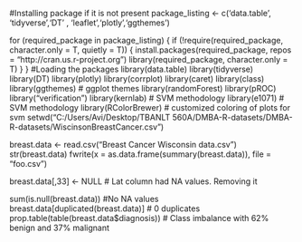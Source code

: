#Installing package if it is not present
package_listing <- c('data.table', 'tidyverse','DT' , 'leaflet','plotly','ggthemes')

for (required_package in package_listing) {
  if (!require(required_package, character.only = T, quietly = T)) {
    install.packages(required_package, repos = "http://cran.us.r-project.org")
    library(required_package, character.only = T)
  }
}
#Loading the packages
library(data.table)
library(tidyverse)
library(DT)
library(plotly)
library(corrplot)
library(caret)
library(class)
library(ggthemes)     # ggplot themes
library(randomForest)
library(pROC)
library("verification")
library(kernlab)      # SVM methodology
library(e1071)        # SVM methodology
library(RColorBrewer) # customized coloring of plots for svm
setwd("C:/Users/Avi/Desktop/TBANLT 560A/DMBA-R-datasets/DMBA-R-datasets/WiscinsonBreastCancer.csv")

breast.data <- read.csv("Breast Cancer Wisconsin data.csv")
str(breast.data)
fwrite(x = as.data.frame(summary(breast.data)), file = "foo.csv")

breast.data[,33] <- NULL # Lat column had NA values. Removing it

sum(is.null(breast.data)) #No NA values
breast.data[duplicated(breast.data)]  # 0 duplicates
prop.table(table(breast.data$diagnosis)) # Class imbalance with 62% benign and 37% malignant
